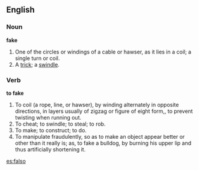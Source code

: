 ==English==

===Noun===

'''fake'''

#One of the circles or windings of a cable or hawser, as it lies in a coil; a single turn or coil.
#A [[trick]]; a [[swindle]].

===Verb===

'''to fake'''

#To coil (a rope, line, or hawser), by winding alternately in opposite directions, in layers usually of zigzag or figure of eight form,, to prevent twisting when running out.
#To cheat; to swindle; to steal; to rob.
#To make; to construct; to do.
#To manipulate fraudulently, so as to make an object appear better or other than it really is; as, to fake a bulldog, by burning his upper lip and thus artificially shortening it.

[[es:falso]]